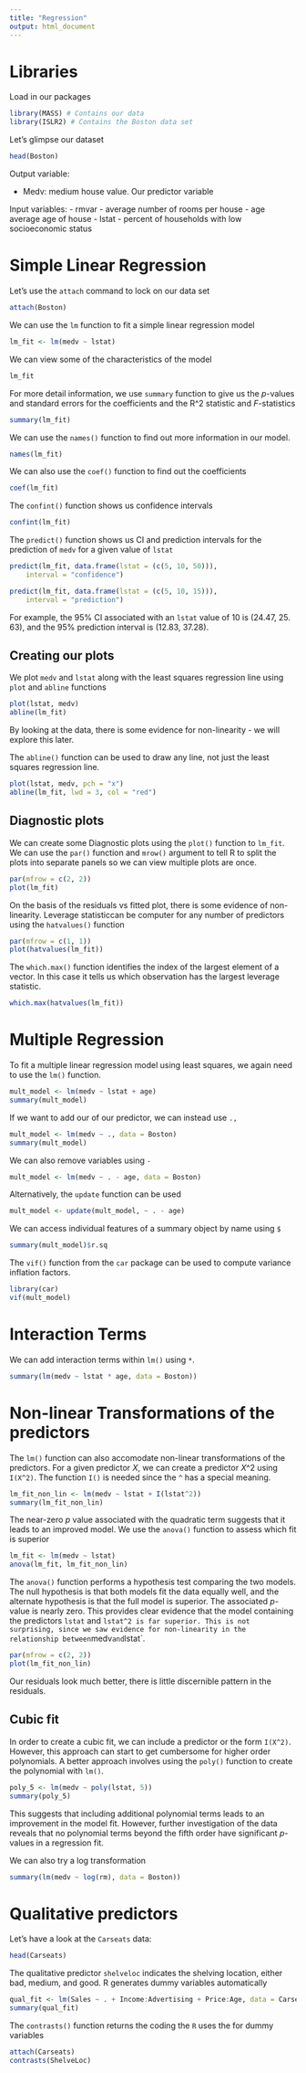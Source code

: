 ```yaml
---
title: "Regression"
output: html_document
---
```


# Libraries

Load in our packages

```r
library(MASS) # Contains our data
library(ISLR2) # Contains the Boston data set
```

Let's glimpse our dataset

```r
head(Boston)
```

Output variable:

- Medv: medium house value. Our predictor variable

Input variables:
- rmvar - average number of rooms per house
- age average age of house 
- lstat - percent of households with low socioeconomic status

# Simple Linear Regression

Let's use the `attach` command to lock on our data set

```r
attach(Boston)
```

We can use the `lm` function to fit a simple linear regression model

```r
lm_fit <- lm(medv ~ lstat)
```

We can view some of the characteristics of the model
```r
lm_fit
```

For more detail information, we use `summary` function to give us the *p*-values and standard errors for the coefficients and the R^2 statistic and *F*-statistics

```r
summary(lm_fit)
```

We can use the `names()` function to find out more information in our model. 

```r
names(lm_fit)
```

We can also use the `coef()` function to find out the coefficients

```r
coef(lm_fit)
```

The `confint()` function shows us confidence intervals

```r
confint(lm_fit)
```

The `predict()` function shows us CI and prediction intervals for the prediction of `medv` for a given value of `lstat`

```r
predict(lm_fit, data.frame(lstat = (c(5, 10, 50))),
    interval = "confidence")
```

```r
predict(lm_fit, data.frame(lstat = (c(5, 10, 15))),
    interval = "prediction")
```

For example, the 95% CI associated with an `lstat` value of 10 is (24.47, 25. 63), and the 95% prediction interval is (12.83, 37.28).

## Creating our plots

We plot `medv` and `lstat` along with the least squares regression line using `plot` and `abline`
functions
```r
plot(lstat, medv)
abline(lm_fit)
```

By looking at the data, there is some evidence for non-linearity -  we will explore this later.

The `abline()` function can be used to draw any line, not just the least squares regression line. 

```r
plot(lstat, medv, pch = "x")
abline(lm_fit, lwd = 3, col = "red")
```

## Diagnostic plots

We can create some Diagnostic plots using the `plot()` function to `lm_fit`. We can use the `par()` function and `mrow()` argument to tell R to split the plots into separate panels so we can view multiple plots are once. 

```r
par(mfrow = c(2, 2))
plot(lm_fit)
```

On the basis of the residuals vs fitted plot, there is some evidence of non-linearity. Leverage statisticcan be computer for any number of predictors using the `hatvalues()` function
```r
par(mfrow = c(1, 1))
plot(hatvalues(lm_fit))
```

The `which.max()` function identifies the index of the largest element of a vector. In this case it tells us which observation has the largest leverage statistic.

```r
which.max(hatvalues(lm_fit))
```

# Multiple Regression

To fit a multiple linear regression model using least squares, we again need to use the `lm()` function. 

```r
mult_model <- lm(medv ~ lstat + age)
summary(mult_model)
```

If we want to add our of our predictor, we can instead use `.,`

```r
mult_model <- lm(medv ~ ., data = Boston)
summary(mult_model)
```

We can also remove variables using `-`

```r
mult_model <- lm(medv ~ . - age, data = Boston)
```

Alternatively, the `update` function can be used

```r
mult_model <- update(mult_model, ~ . - age)
```


We can access individual features of a summary object by name using `$`

```r
summary(mult_model)$r.sq
```

The `vif()` function from the `car` package can be used to compute variance inflation factors.

```r
library(car)
vif(mult_model)
```

# Interaction Terms

We can add interaction terms within `lm()` using `*`. 

```r
summary(lm(medv ~ lstat * age, data = Boston))
```

# Non-linear Transformations of the predictors

The `lm()` function can also accomodate non-linear transformations of the predictors. For a given predictor *X*, we can create a predictor *X*^2 using `I(X^2)`. The function `I()` is needed since the `^` has a special meaning.

```r
lm_fit_non_lin <- lm(medv ~ lstat + I(lstat^2))
summary(lm_fit_non_lin)
```

The near-zero *p* value associated with the quadratic term suggests that it leads to an improved model. We use the `anova()` function to assess which fit is superior

```r
lm_fit <- lm(medv ~ lstat)
anova(lm_fit, lm_fit_non_lin)
```

The `anova()` function performs a hypothesis test comparing the two models. The null hypothesis is that both models fit the data equally well, and the alternate hypothesis is that the full model is superior. The associated *p*-value is nearly zero. This provides clear evidence that the model containing the predictors `lstat` and `lstat^2 is far superior. This is not surprising, since we saw evidence for non-linearity in the relationship between `medv` and `lstat`.

```r
par(mfrow = c(2, 2))
plot(lm_fit_non_lin)
```

Our residuals look much better, there is little discernible pattern in the residuals.

## Cubic fit

In order to create a cubic fit, we can include a predictor or the form `I(X^2)`. However, this approach can start to get cumbersome for higher order polynomials. A better approach involves using the `poly()` function to create the polynomial with `lm()`. 

```r
poly_5 <- lm(medv ~ poly(lstat, 5))
summary(poly_5)
```

This suggests that including additional polynomial terms leads to an improvement in the model fit. However, further investigation of the data reveals that no polynomial terms beyond the fifth order have significant *p*-values in a regression fit.

We can also try a log transformation

```r
summary(lm(medv ~ log(rm), data = Boston))
```

# Qualitative predictors

Let's have a look at the `Carseats` data:

```r
head(Carseats)
```

The qualitative predictor `shelveloc` indicates the shelving location, either bad, medium, and good. R generates dummy variables automatically

```r
qual_fit <- lm(Sales ~ . + Income:Advertising + Price:Age, data = Carseats)
summary(qual_fit)
```

The `contrasts()` function returns the coding the `R` uses the for dummy variables

```r
attach(Carseats)
contrasts(ShelveLoc)
```